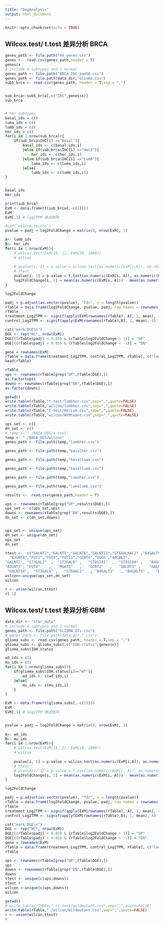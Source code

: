 ```yaml
---
title: "DegAnalysis"
output: html_document
---
```


```r
knitr::opts_chunk$set(echo = TRUE)
```

## Wilcox.test/ t.test 差异分析 BRCA

```r

genes_path <- file.path("69_genes.csv")
genes <-  read.csv(genes_path,header = T)
genes$x
# include 4 subtypes and 1 normal
genes_path <- file.path("BRCA_IHC_pam50.csv")
genes_path <- file.path(data_dir,"Glioma.csv")
sub5_brca <- read.csv(genes_path, header = T,sep = ",")


sub_brca<-sub5_brca[,c("IHC",genes$x)]
sub_brca


# For subtypes
basal_ids = c()
luma_ids = c()
lumb_ids = c()
her_ids = c()
for(i in 1:nrow(sub_brca)){
    if(sub_brca$IHC[i] =="Basal"){
        basal_ids <- c(basal_ids,i)
        }else if(sub_brca$IHC[i] =="Her2"){
            her_ids <- c(her_ids,i)
        }else if(sub_brca$IHC[i] =="LumA"){
            luma_ids <- c(luma_ids,i)
        }else{ 
            lumb_ids <- c(lumb_ids,i)}
}


basal_ids
Her_ids

print(sub_brca)
ExM <- data.frame(t(sub_brca[,-c(1)]))
ExM
ExM[,1] # log2TPM 表达矩阵

#cat("wilcox.test\n")
pvalue = padj = log2FoldChange = matrix(0, nrow(ExM), 1)

A<- lumb_ids
B<- her_ids
for(i in 1:nrow(ExM)){
    # wilcox.test(ExM[18, 2], ExM[18, 1000])
    # wilcox
   
    # pvalue[i, 1] = p.value = wilcox.test(as.numeric(ExM[i,A]), as.numeric(ExM[i, B]))$p.value
    # ttest
    pvalue[i, 1] = p.value = t.test(as.numeric(ExM[i, A]), as.numeric(ExM[i, B]))$p.value
    log2FoldChange[i, 1] = mean(as.numeric(ExM[i, A])) - mean(as.numeric(ExM[i,B]))
}

log2FoldChange

padj = p.adjust(as.vector(pvalue), "fdr", n = length(pvalue))
rTable = data.frame(log2FoldChange, pvalue, padj, row.names = rownames(ExM))
rTable
treatment_Log2TPM <- signif(apply(ExM[rownames(rTable), A], 1, mean), 4)
control_Log2TPM <- signif(apply(ExM[rownames(rTable),B], 1, mean), 4)

cat("mark DGE\n") 
DGE <- rep("NC", nrow(ExM))
DGE[((rTable$padj) < 0.05) & (rTable$log2FoldChange > 1)] = "UP"
DGE[((rTable$padj) < 0.05) & (rTable$log2FoldChange < -1)] = "DN"

gene = rownames(ExM)
rTable = data.frame(treatment_Log2TPM, control_Log2TPM, rTable[, c("log2FoldChange", "pvalue", "padj")], DGE)
head(rTable)

rTable
ups <- rownames(rTable[grep("UP",rTable$DGE),])
as.factor(ups)
downs <- rownames(rTable[grep("DN",rTable$DGE),])
as.factor(downs)

getwd()
write.table(rTable,"t-test/lumbher.csv",sep=",",quote=FALSE)
write.table(rTable,"wilcon/lumbher.csv",sep=",",quote=FALSE)
write.table(rTable,"t-test/HerLum.csv",sep=",",quote=FALSE)
write.table(rTable,"wilcon/WtMtuant.csv",sep=",",quote=FALSE)
```

```r
ups_set <- c()
dn_set <- c()
# temp <- "./BRCA_DEG/t-test"
temp <- "./BRCA_DEG/wilcon"
genes_path <- file.path(temp,"lumbher.csv")

genes_path <- file.path(temp,"basalher.csv")

genes_path <- file.path(temp,"basalluma.csv")

genes_path <- file.path(temp,"basallumb.csv")

genes_path <- file.path(temp,"lumaher.csv")

genes_path <- file.path(temp,"lumalumb.csv")

results <-  read.csv(genes_path,header = T)

ups <- rownames(rTable[grep("UP",results$DGE),])
ups_set <- c(ups_set,ups)
downs <- rownames(rTable[grep("DN",results$DGE),])
dn_set <- c(dn_set,downs)


ups_set <- unique(ups_set)
dn_set <- unique(dn_set)
ups_set
dn_set

ttest <-  c("GALNT1","GALNT5","GALNT6","GALNT11","ST6GALNAC2" ,"B4GALT6"  ,"B3GALT4",   
  "B3GNT8","FUT1","FUT8","FUT11","GCNT4","UGCG","A4GALT",    
"GALNT2", "ST3GAL2"  ,  "ST3GAL6" ,   "ST8SIA1"  ,  "ST8SIA4" ,   "B4GALT2"  ,  "B4GALNT1"  ,
"B3GNT5", "FUT4"    ,   "MGAT5"   ,   "GCNT2"   ,   "GALNT3" ,    "GALNT12"  ,  "GALNT13"   ,
 "GALNT14",  "ST3GAL4" ,   "ST6GAL1"   , "B4GALT3"   , "B4GALT5" ,   "B3GNT3"   ,  "B3GNT7","FUT3"     ,  "FUT7","MGAT3" ,     "MGAT4B",     "GALNT10" )
wilcon<-unique(ups_set,dn_set)
wilcon

r <- union(wilcon,ttest)
r[-1]
```

## Wilcox.test/ t.test 差异分析 GBM

```r
data_dir <- "star_data"
# include 4 subtypes and 1 normal
genes_path <- file.path("GLIOMA_GTs.csv")
# genes_path <- file.path(data_dir,".csv")
glioma_subs <- read.csv(genes_path, header = T,sep = ",")
glioma_subs <- glioma_subs[,c("IDH.status",genes$x)]
glioma_subs$IDH.status

wd_ids = c()
mu_ids = c()
for(i in 1:nrow(glioma_subs)){
    if(glioma_subs$IDH.status[i]=="WT"){
        wd_ids <- c(wd_ids,i)
    }else{
        mu_ids <- c(mu_ids,i)
    }
}

ExM <- data.frame(t(glioma_subs[,-c(1)]))
ExM
ExM[,1] # log2TPM 表达矩阵


pvalue = padj = log2FoldChange = matrix(0, nrow(ExM), 1)
    
A<- wd_ids
B<- mu_ids
for(i in 1:nrow(ExM)){
    # wilcox.test(ExM[18, 2], ExM[18, 1000])
    # wilcox
   
    pvalue[i, 1] = p.value = wilcox.test(as.numeric(ExM[i,A]), as.numeric(ExM[i, B]))$p.value
    # ttest
    # pvalue[i, 1] = p.value = t.test(as.numeric(ExM[i, A]), as.numeric(ExM[i, B]))$p.value
    log2FoldChange[i, 1] = mean(as.numeric(ExM[i, A])) - mean(as.numeric(ExM[i,B]))
}

log2FoldChange

padj = p.adjust(as.vector(pvalue), "fdr", n = length(pvalue))
rTable = data.frame(log2FoldChange, pvalue, padj, row.names = rownames(ExM))
rTable
treatment_Log2TPM <- signif(apply(ExM[rownames(rTable), A], 1, mean), 4)
control_Log2TPM <- signif(apply(ExM[rownames(rTable),B], 1, mean), 4)

cat("mark DGE\n") 
DGE <- rep("NC", nrow(ExM))
DGE[((rTable$padj) < 0.05) & (rTable$log2FoldChange > 1)] = "UP"
DGE[((rTable$padj) < 0.05) & (rTable$log2FoldChange < -1)] = "DN"
gene = rownames(ExM)
rTable = data.frame(treatment_Log2TPM, control_Log2TPM, rTable[, c("log2FoldChange", "pvalue", "padj")], DGE)
rTable

ups <- rownames(rTable[grep("UP",rTable$DGE),])
ups
downs <- rownames(rTable[grep("DN",rTable$DGE),])
downs
ttest <- unique(c(ups,downs))
ttest #
wilcon <-unique(c(ups,downs))
wilcon

getwd()
# write.table(rTable,"./t-test/wildmutant.csv",sep=",",quote=FALSE)
write.table(rTable,"./wilcon/wildmutant.csv",sep=",",quote=FALSE)
r <- union(wilcon,ttest)
r
```
